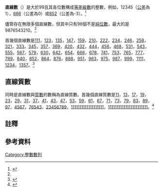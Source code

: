 '''直線數'''（{{lang-en|'''straight-line numbers'''}}）是大於99且其各位數構成[[等差級數|等差級數]]的整數，例如，12345（[[公差_(數學)|公差]]為1），[[666|666]]（公差為0）或[[852|852]]（公差為-3）。<ref name="NUMBERS APLENTY">{{cite web|url=http://www.numbersaplenty.com/set/straight-line_number/|title=straight-line numbers|work=NUMBERS APLENTY|access-date=2020-07-17|archive-date=2021-02-25|archive-url=https://web.archive.org/web/20210225025229/https://www.numbersaplenty.com/set/straight-line_number/|dead-url=no}}</ref>{{NoteTag|1=部分來源（如[[整數數列線上大全|整數數列線上大全]]）認為直線數亦可為二位數，但通常只討論大於99者。}}

儘管存在無限多個直線數，但其中只有96個不是[[純位數|純位數]]，最大的是9876543210。<ref name="NUMBERS APLENTY"/>

首幾個直線數是[[111|111]]，[[123|123]]，[[135|135]]，[[147|147]]，[[159|159]]，[[210|210]]，[[222|222]]，[[234|234]]，[[246|246]]，[[258|258]]，[[321|321]]，[[333|333]]，[[345|345]]，[[357|357]]，[[369|369]]，[[420|420]]，[[432|432]]，[[444|444]]，[[456|456]]，[[468|468]]，[[531|531]]，[[543|543]]，[[555|555]]，[[567|567]]，[[579|579]]，[[630|630]]，[[642|642]]，[[654|654]]，[[666|666]]，[[678|678]]，[[741|741]]，[[753|753]]，[[765|765]]，[[777|777]]，[[789|789]]，[[840|840]]，[[852|852]]，[[864|864]]，[[876|876]]，[[888|888]]，[[951|951]]，[[963|963]]，[[975|975]]，[[987|987]]，[[999|999]]，[[1111|1111]]，[[1234|1234]]，[[1357|1357]]{{OEIS|id=A135643}}。<ref>{{cite OEIS|A135643}}</ref>

==直線質數==
同時是直線數與[[質數|質數]]的數稱為直線質數。首幾個直線質數是[[11|11]]，[[13|13]]，[[17|17]]，[[19|19]]，[[23|23]]，[[29|29]]，[[31|31]]，[[37|37]]，[[41|41]]，[[43|43]]，[[47|47]]，[[53|53]]，[[59|59]]，[[61|61]]，[[67|67]]，[[71|71]]，[[73|73]]，[[79|79]]，[[83|83]]，[[89|89]]，[[97|97]]，[[4567|4567]]，[[76543|76543]]，[[23456789|23456789]]，[[1111111111111111111|1111111111111111111]]，[[11111111111111111111111|11111111111111111111111]]{{OEIS|id=A167847}}。<ref>{{cite OEIS|A167847}}</ref>

== 註釋 ==
{{NoteFoot}}

== 參考資料 ==
{{reflist}}

[[Category:整數數列|Category:整數數列]]